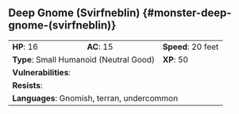 ## Deep Gnome (Svirfneblin) {#monster-deep-gnome-(svirfneblin)}

```{=html}
<table class="table table-striped">
    <tbody>
        <tr>                    
            <td><b>HP</b>: 16</td>
            <td><b>AC</b>: 15</td>
            <td><b>Speed</b>: 20 feet</td>
        </tr>
        <tr>
            <td colspan="2"><b>Type</b>: Small Humanoid (Neutral Good)</td>
            <td><b>XP</b>: 50</td>
        </tr>
        <tr>
            <td colspan="3"><b>Vulnerabilities</b>: </td>
        </tr>
        <tr>
            <td colspan="3"><b>Resists</b>: </td>
        </tr>
        <tr>
            <td colspan="3"><b>Languages</b>: Gnomish, terran, undercommon</td>
        </tr>
    </tbody>
</table>
```